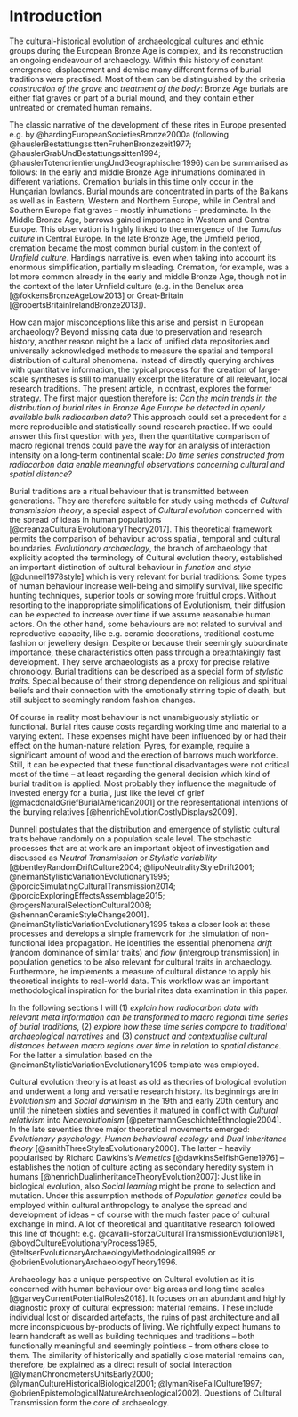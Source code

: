 # Introduction {#introduction}

The cultural-historical evolution of archaeological cultures and ethnic groups during the European Bronze Age is complex, and its reconstruction an ongoing endeavour of archaeology. Within this history of constant emergence, displacement and demise many different forms of burial traditions were practised. Most of them can be distinguished by the criteria *construction of the grave* and *treatment of the body*: Bronze Age burials are either flat graves or part of a burial mound, and they contain either untreated or cremated human remains. 

The classic narrative of the development of these rites in Europe presented e.g. by @hardingEuropeanSocietiesBronze2000a (following @hauslerBestattungssittenFruhenBronzezeit1977; @hauslerGrabUndBestattungssitten1994; @hauslerTotenorientierungUndGeographischer1996) can be summarised as follows: In the early and middle Bronze Age inhumations dominated in different variations. Cremation burials in this time only occur in the Hungarian lowlands. Burial mounds are concentrated in parts of the Balkans as well as in Eastern, Western and Northern Europe, while in Central and Southern Europe flat graves -- mostly inhumations -- predominate. In the Middle Bronze Age, barrows gained importance in Western and Central Europe. This observation is highly linked to the emergence of the *Tumulus culture* in Central Europe. In the late Bronze Age, the Urnfield period, cremation became the most common burial custom in the context of *Urnfield culture*. Harding's narrative is, even when taking into account its enormous simplification, partially misleading. Cremation, for example, was a lot more common already in the early and middle Bronze Age, though not in the context of the later Urnfield culture (e.g. in the Benelux area [@fokkensBronzeAgeLow2013] or Great-Britain [@robertsBritainIrelandBronze2013]).

How can major misconceptions like this arise and persist in European archaeology? Beyond missing data due to preservation and research history, another reason might be a lack of unified data repositories and universally acknowledged methods to measure the spatial and temporal distribution of cultural phenomena. Instead of directly querying archives with quantitative information, the typical process for the creation of large-scale syntheses is still to manually excerpt the literature of all relevant, local research traditions. The present article, in contrast, explores the former strategy. The first major question therefore is: *Can the main trends in the distribution of burial rites in Bronze Age Europe be detected in openly available bulk radiocarbon data?* This approach could set a precedent for a more reproducible and statistically sound research practice. If we could answer this first question with *yes*, then the quantitative comparison of macro regional trends could pave the way for an analysis of interaction intensity on a long-term continental scale: *Do time series constructed from radiocarbon data enable meaningful observations concerning cultural and spatial distance?*

Burial traditions are a ritual behaviour that is transmitted between generations. They are therefore suitable for study using methods of *Cultural transmission theory*, a special aspect of *Cultural evolution* concerned with the spread of ideas in human populations [@creanzaCulturalEvolutionaryTheory2017]. This theoretical framework permits the comparison of behaviour across spatial, temporal and cultural boundaries. *Evolutionary archaeology*, the branch of archaeology that explicitly adopted the terminology of Cultural evolution theory, established an important distinction of cultural behaviour in *function* and *style* [@dunnell1978style] which is very relevant for burial traditions: Some types of human behaviour increase well-being and simplify survival, like specific hunting techniques, superior tools or sowing more fruitful crops. Without resorting to the inappropriate simplifications of Evolutionism, their diffusion can be expected to increase over time if we assume reasonable human actors. On the other hand, some behaviours are not related to survival and reproductive capacity, like e.g. ceramic decorations, traditional costume fashion or jewellery design. Despite or because their seemingly subordinate importance, these characteristics often pass through a breathtakingly fast development. They serve archaeologists as a proxy for precise relative chronology. Burial traditions can be descriped as a special form of *stylistic traits*. Special because of their strong dependence on religious and spiritual beliefs and their connection with the emotionally stirring topic of death, but still subject to seemingly random fashion changes. 

Of course in reality most behaviour is not unambiguously stylistic or functional. Burial rites cause costs regarding working time and material to a varying extent. These expenses might have been influenced by or had their effect on the human-nature relation: Pyres, for example, require a significant amount of wood and the erection of barrows much workforce. Still, it can be expected that these functional disadvantages were not critical most of the time -- at least regarding the general decision which kind of burial tradition is applied. Most probably they influence the magnitude of invested energy for a burial, just like the level of grief [@macdonaldGriefBurialAmerican2001] or the representational intentions of the burying relatives [@henrichEvolutionCostlyDisplays2009].

Dunnell postulates that the distribution and emergence of stylistic cultural traits behave randomly on a population scale level. The stochastic processes that are at work are an important object of investigation and discussed as *Neutral Transmission* or *Stylistic variability* [@bentleyRandomDriftCulture2004; @lipoNeutralityStyleDrift2001; @neimanStylisticVariationEvolutionary1995; @porcicSimulatingCulturalTransmission2014; @porcicExploringEffectsAssemblage2015; @rogersNaturalSelectionCultural2008; @shennanCeramicStyleChange2001]. @neimanStylisticVariationEvolutionary1995 takes a closer look at these processes and develops a simple framework for the simulation of non-functional idea propagation. He identifies the essential phenomena *drift* (random dominance of similar traits) and *flow* (intergroup transmission) in population genetics to be also relevant for cultural traits in archaeology. Furthermore, he implements a measure of cultural distance to apply his theoretical insights to real-world data. This workflow was an important methodological inspiration for the burial rites data examination in this paper.

In the following sections I will (1) *explain how radiocarbon data with relevant meta information can be transformed to macro regional time series of burial traditions*, (2) *explore how these time series compare to traditional archaeological narratives* and (3) *construct and contextualise cultural distances between macro regions over time in relation to spatial distance*. For the latter a simulation based on the @neimanStylisticVariationEvolutionary1995 template was employed.


Cultural evolution theory is at least as old as theories of biological evolution and underwent a long and versatile research history. Its beginnings are in *Evolutionism* and *Social darwinism* in the 19th and early 20th century and until the nineteen sixties and seventies it matured in conflict with *Cultural relativism* into *Neoevolutionism* [@petermannGeschichteEthnologie2004]. In the late seventies three major theoretical movements emerged: *Evolutionary psychology*, *Human behavioural ecology* and *Dual inheritance theory* [@smithThreeStylesEvolutionary2000]. The latter -- heavily popularised by Richard Dawkins's *Memetics* [@dawkinsSelfishGene1976] -- establishes the notion of culture acting as secondary heredity system in humans [@henrichDualinheritanceTheoryEvolution2007]: Just like in biological evolution, also *Social learning* might be prone to selection and mutation. Under this assumption methods of *Population genetics* could be employed within cultural anthropology to analyse the spread and development of ideas -- of course with the much faster pace of cultural exchange in mind. A lot of theoretical and quantitative research followed this line of thought: e.g. @cavalli-sforzaCulturalTransmissionEvolution1981, @boydCultureEvolutionaryProcess1985, @teltserEvolutionaryArchaeologyMethodological1995 or @obrienEvolutionaryArchaeologyTheory1996.

Archaeology has a unique perspective on Cultural evolution as it is concerned with human behaviour over big areas and long time scales [@garveyCurrentPotentialRoles2018]. It focuses on an abundant and highly diagnostic proxy of cultural expression: material remains. These include individual lost or discarded artefacts, the ruins of past architecture and all more inconspicuous by-products of living. We rightfully expect humans to learn handcraft as well as building techniques and traditions -- both functionally meaningful and seemingly pointless -- from others close to them. The similarity of historically and spatially close material remains can, therefore, be explained as a direct result of social interaction [@lymanChronometersUnitsEarly2000; @lymanCultureHistoricalBiological2001; @lymanRiseFallCulture1997; @obrienEpistemologicalNatureArchaeological2002]. Questions of Cultural Transmission form the core of archaeology.
